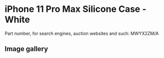 # iPhone 11 Pro Max Silicone Case - White

Part number, for search engines, auction websites and such: MWYX2ZM/A

## Image gallery

<div style={{ width: "768px" }}>
  <GalleryComponent
    images={[
      {
        original: "/everysource/MWYX2",
        thumbnail: "/everypreview/MWYX2",
      },
      {
        original: "/everysource/MWYX2_AV1",
        thumbnail: "/everypreview/MWYX2_AV1",
      },
      {
        original: "/everysource/MWYX2_AV2",
        thumbnail: "/everypreview/MWYX2_AV2",
      },
      {
        original: "/everysource/MWYX2_AV3",
        thumbnail: "/everypreview/MWYX2_AV3",
      },
      {
        original: "/everysource/MWYX2_AV4",
        thumbnail: "/everypreview/MWYX2_AV4",
      },
      {
        original: "/everysource/MWYX2_AV5",
        thumbnail: "/everypreview/MWYX2_AV5",
      }
    ]}
  />
</div>